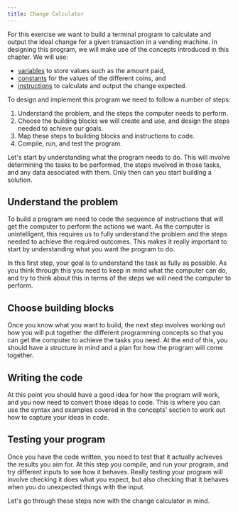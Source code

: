 ```yaml
---
title: Change Calculator
---
```


For this exercise we want to build a terminal program to calculate and output the ideal change for a given transaction in a vending machine. In designing this program, we will make use of the concepts introduced in this chapter. We will use:

* [variables](/book/part-1-instructions/1-sequence-and-data/2-trailside/07-variable) to store values such as the amount paid,
* [constants](/book/part-1-instructions/1-sequence-and-data/2-trailside/07-variable#constants) for the values of the different coins, and
* [instructions](/book/part-1-instructions/1-sequence-and-data/2-trailside/00-program) to calculate and output the change expected.

To design and implement this program we need to follow a number of steps:

1. Understand the problem, and the steps the computer needs to perform.
2. Choose the building blocks we will create and use, and design the steps needed to achieve our goals.
3. Map these steps to building blocks and instructions to code.
4. Compile, run, and test the program.

Let's start by understanding what the program needs to do. This will involve determining the tasks to be performed, the steps involved in those tasks, and any data associated with them. Only then can you start building a solution.

## Understand the problem

To build a program we need to code the sequence of instructions that will get the computer to perform the actions we want. As the computer is unintelligent, this requires us to fully understand the problem and the steps needed to achieve the required outcomes. This makes it really important to start by understanding what you want the program to do.

In this first step, your goal is to understand the task as fully as possible. As you think through this you need to keep in mind what the computer can do, and try to think about this in terms of the steps we will need the computer to perform.

## Choose building blocks

Once you know what you want to build, the next step involves working out how you will put together the different programming concepts so that you can get the computer to achieve the tasks you need. At the end of this, you should have a structure in mind and a plan for how the program will come together.

## Writing the code

At this point you should have a good idea for how the program will work, and you now need to convert those ideas to code. This is where you can use the syntax and examples covered in the concepts' section to work out how to capture your ideas in code.

## Testing your program

Once you have the code written, you need to test that it actually achieves the results you aim for. At this step you compile, and run your program, and try different inputs to see how it behaves. Really testing your program will involve checking it does what you expect, but also checking that it behaves when you do unexpected things with the input.

Let's go through these steps now with the change calculator in mind.
